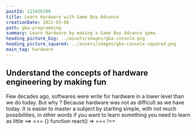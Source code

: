 ```yaml
---
postId: 123456789
title: Learn Hardware with Game Boy Advance
creationDate: 2021-03-06
path: gba-programming
summary: Learn Hardware by making a Game Boy Advance game.
heading_picture_big: ../assets/images/gba-console.png
heading_picture_squared: ../assets/images/gba-console-squared.png
main_tag: hardware
---
```


## Understand the concepts of hardware engineering by making fun

Few decades ago, softwares were write for hardware in a lower level than we do today. But why ?
Because hardware was not as difficult as we have today. It is easier to master a subject by starting simple, with not much possibilities, in other words if you want to learn something you need to learn as little
==> === {} function react() => === !==
